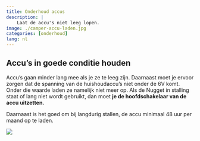 ```yaml
---
title: Onderhoud accus
description: |
    Laat de accu's niet leeg lopen.
image: ./camper-accu-laden.jpg
categories: [onderhoud]
lang: nl
---
```


## Accu's in goede conditie houden

Accu's gaan minder lang mee als je ze te leeg zijn. Daarnaast moet je ervoor zorgen dat de spanning van de huishoudaccu's niet onder de 6V komt. Onder die waarde laden ze namelijk niet meer op. 
Als de Nugget in stalling staat of lang niet wordt gebruikt, dan moet **je de hoofdschakelaar van de accu uitzetten.**

Daarnaast is het goed om bij langdurig stallen, de accu minimaal 48 uur per maand op te laden.

![](hoofdschakelaar.jpg)